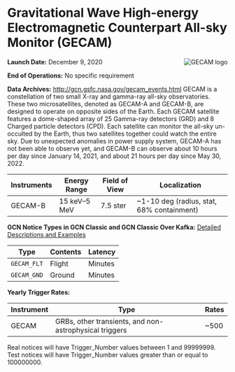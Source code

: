 

# Gravitational Wave High-energy Electromagnetic Counterpart All-sky Monitor (GECAM)

<img
  src={logo}
  align="right"
  alt="GECAM logo"
  className="grid-col-6 mobile-lg:grid-col-4 tablet:grid-col-2 desktop:grid-col-3"
/>

**Launch Date:** December 9, 2020

**End of Operations:** No specific requirement

**Data Archives:** http://gcn.gsfc.nasa.gov/gecam_events.html
GECAM is a constellation of two small X-ray and gamma-ray all-sky observatories. These two microsatellites, denoted as GECAM-A and GECAM-B, are designed to operate on opposite sides of the Earth. Each GECAM satellite features a dome-shaped array of 25 Gamma-ray detectors (GRD) and 8 Charged particle detectors (CPD). Each satellite can monitor the all-sky un-occulted by the Earth, thus two satellites together could watch the entire sky. Due to unexpected anomalies in power supply system, GECAM-A has not been able to observe yet, and GECAM-B can observe about 10 hours per day since January 14, 2021, and about 21 hours per day since May 30, 2022.

<div className="overflow-table">

| Instruments | Energy Range | Field of View | Localization                              |
| ----------- | ------------ | ------------- | ----------------------------------------- |
| GECAM-B     | 15 keV–5 MeV | 7.5 ster      | ~1-10 deg (radius, stat, 68% containment) |

</div>

**GCN Notice Types in GCN Classic and GCN Classic Over Kafka:**
[Detailed Descriptions and Examples](https://gcn.gsfc.nasa.gov/gecam_events.html)

<div className="overflow-table">

| Type        | Contents | Latency |
| ----------- | -------- | ------- |
| `GECAM_FLT` | Flight   | Minutes |
| `GECAM_GND` | Ground   | Minutes |

</div>

**Yearly Trigger Rates:**

<div className="overflow-table">

| Instrument | Type                                                   | Rates |
| ---------- | ------------------------------------------------------ | ----- |
| GECAM      | GRBs, other transients, and non-astrophysical triggers | ~500  |

</div>

Real notices will have Trigger_Number values between 1 and 99999999. Test notices will have Trigger_Number values greater than or equal to 100000000.

